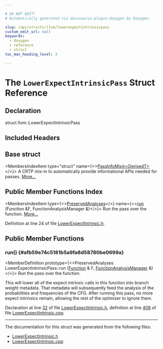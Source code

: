 ```yaml
---

# DO NOT EDIT!
# Automatically generated via docusaurus-plugin-doxygen by Doxygen.

slug: /api/structs/llvm/lowerexpectintrinsicpass
custom_edit_url: null
keywords:
  - doxygen
  - reference
  - struct
toc_max_heading_level: 3

---
```





# The `LowerExpectIntrinsicPass` Struct Reference

<DoxygenPage pluginConfig={pluginConfig}>



## Declaration

<CodeBlock>struct llvm::LowerExpectIntrinsicPass</CodeBlock>

## Included Headers

<IncludesList>
<IncludesListItem
  filePath="llvm/Transforms/Scalar/LowerExpectIntrinsic.h"
  permalink="/docs/api/files/include/include/llvm/include/llvm/transforms/include/llvm/transforms/scalar/lowerexpectintrinsic-h"
  isLocal="true" />
</IncludesList>

## Base struct

<MembersIndex>

<MembersIndexItem
  type="struct"
  name={<><a href="/docs/api/structs/llvm/passinfomixin">PassInfoMixin&lt;DerivedT&gt;</a></>}>
A CRTP mix-in to automatically provide informational APIs needed for passes. <a href="/docs/api/structs/llvm/passinfomixin/#details">More...</a>
</MembersIndexItem>

</MembersIndex>

## Public Member Functions Index

<MembersIndex>

<MembersIndexItem
  type={<><a href="/docs/api/classes/llvm/preservedanalyses">PreservedAnalyses</a></>}
  name={<><a href="#afb59e74c5181b5a9fa8d58780be0699a">run</a> (Function &amp;F, FunctionAnalysisManager &amp;)</>}>
Run the pass over the function. <a href="#afb59e74c5181b5a9fa8d58780be0699a">More...</a>
</MembersIndexItem>

</MembersIndex>


Definition at line 24 of file <a href="/docs/api/files/include/include/llvm/include/llvm/transforms/include/llvm/transforms/scalar/lowerexpectintrinsic-h">LowerExpectIntrinsic.h</a>.

<SectionDefinition>

## Public Member Functions

### run() {#afb59e74c5181b5a9fa8d58780be0699a}

<MemberDefinition
  prototype={<>PreservedAnalyses LowerExpectIntrinsicPass::run (<a href="/docs/api/classes/llvm/function">Function</a> &amp; F, <a href="/docs/api/namespaces/llvm/#adce09a5a0de0e3177eb00e932734af2f">FunctionAnalysisManager</a> &amp;)</>}>
Run the pass over the function.

This will lower all of the expect intrinsic calls in this function into branch weight metadata. That metadata will subsequently feed the analysis of the probabilities and frequencies of the CFG. After running this pass, no more expect intrinsics remain, allowing the rest of the optimizer to ignore them.

Declaration at line <a href="/docs/api/files/include/include/llvm/include/llvm/transforms/include/llvm/transforms/scalar/lowerexpectintrinsic-h/#l00032">32</a> of file <a href="/docs/api/files/include/include/llvm/include/llvm/transforms/include/llvm/transforms/scalar/lowerexpectintrinsic-h">LowerExpectIntrinsic.h</a>, definition at line <a href="/docs/api/files/lib/lib/transforms/lib/transforms/scalar/lowerexpectintrinsic-cpp/#l00408">408</a> of file <a href="/docs/api/files/lib/lib/transforms/lib/transforms/scalar/lowerexpectintrinsic-cpp">LowerExpectIntrinsic.cpp</a>.
</MemberDefinition>

</SectionDefinition>

<hr/>

The documentation for this struct was generated from the following files:

<ul>
<li><a href="/docs/api/files/include/include/llvm/include/llvm/transforms/include/llvm/transforms/scalar/lowerexpectintrinsic-h">LowerExpectIntrinsic.h</a></li>
<li><a href="/docs/api/files/lib/lib/transforms/lib/transforms/scalar/lowerexpectintrinsic-cpp">LowerExpectIntrinsic.cpp</a></li>
</ul>

</DoxygenPage>

